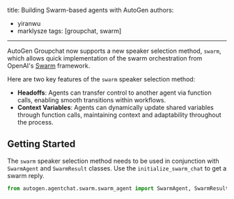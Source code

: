 title: Building Swarm-based agents with AutoGen
authors:
  - yiranwu
  - marklysze
tags: [groupchat, swarm]
---

AutoGen Groupchat now supports a new speaker selection method, `swarm`, which allows quick implementation of the swarm orchestration from OpenAI's [Swarm](https://github.com/openai/swarm) framework.

Here are two key features of the `swarm` speaker selection method:
- **Headoffs**: Agents can transfer control to another agent via function calls, enabling smooth transitions within workflows.
- **Context Variables**: Agents can dynamically update shared variables through function calls, maintaining context and adaptability throughout the process.


## Getting Started

The `swarm` speaker selection method needs to be used in conjunction with `SwarmAgent` and `SwarmResult` classes. Use the `initialize_swarm_chat` to get a swarm reply.

```python
from autogen.agentchat.swarm.swarm_agent import SwarmAgent, SwarmResult, initialize_swarm_chat
```
